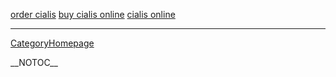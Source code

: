 
<a href=" http://volny.cz/sukinah/cialis/Order-Cialis.html ">order cialis</a>
<a href=" http://volny.cz/sukinah/cialis/Buy-Cialis-Online.html ">buy cialis online</a>
<a href=" http://volny.cz/sukinah/cialis/Cialis-Online.html ">cialis online</a>
----
[[CategoryHomepage]]

__NOTOC__